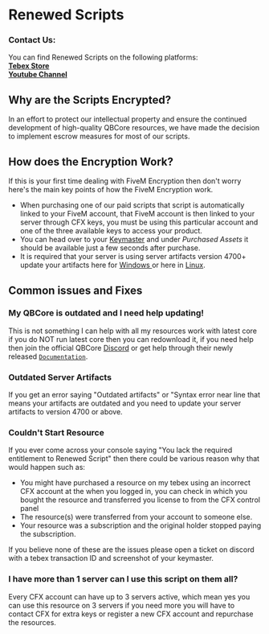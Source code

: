 # Renewed Scripts

### Contact Us:

You can find Renewed Scripts on the following platforms:\
**[Tebex Store](https://renewed.tebex.io/)**\
**[Youtube Channel](https://www.youtube.com/channel/UC3r782ck21txv8eKrDnjr7Q)**

## Why are the Scripts Encrypted?
In an effort to protect our intellectual property and ensure the continued development of high-quality QBCore resources, we have made the decision to implement escrow measures for most of our scripts.

## How does the Encryption Work?

If this is your first time dealing with FiveM Encryption then don't worry here's the main key points of how the FiveM Encryption work.

* When purchasing one of our paid scripts that script is automatically linked to your FiveM account, that FiveM account is then linked to your server through CFX keys, you must be using this particular account and one of the three available keys to access your product.
* You can head over to your [Keymaster](https://keymaster.fivem.net/?) and under *Purchased Assets* it should be available just a few seconds after purchase.
* &#x20;It is required that your server is using server artifacts version 4700+ update your artifacts here for [Windows ](https://runtime.fivem.net/artifacts/fivem/build\_server\_windows/master/)or here in [Linux](https://runtime.fivem.net/artifacts/fivem/build\_proot\_linux/master/).


## Common issues and Fixes

### My QBCore is outdated and I need help updating!

This is not something I can help with all my resources work with latest core if you do NOT run latest core then you can redownload it, if you need help then join the official QBCore [Discord](https://discord.gg/QBCore) or get help through their newly released [`Documentation`](https://docs.qbcore.org/).

### Outdated Server Artifacts

If you get an error saying "Outdated artifacts" or "Syntax error near line that means your artifacts are outdated and you need to update your server artifacts to version 4700 or above.

### Couldn't Start Resource

If you ever come across your console saying "You lack the required entitlement to Renewed Script" then there could be various reason why that would happen such as:

* You might have purchased a resource on my tebex using an incorrect CFX account at the when you logged in, you can check in which you bought the resource and transferred you license to from the CFX control panel
* The resource(s) were transferred from your account to someone else.
* Your resource was a subscription and the original holder stopped paying the subscription.

If you believe none of these are the issues please open a ticket on discord with a tebex transaction ID and screenshot of your keymaster.

### I have more than 1 server can I use this script on them all?

Every CFX account can have up to 3 servers active, which mean yes you can use this resource on 3 servers if you need more you will have to contact CFX for extra keys or register a new CFX account and repurchase the resources.

